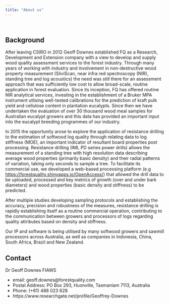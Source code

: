 ```yaml
---
title: "About us"
---
```


<br>

## Background

After leaving CSIRO in 2012 Geoff Downes established FQ as a Research, Development and Extension company with a view to develop and supply wood quality assessment services to the forest industry. Through many years of working with industry and involvement in non-destructive wood property measurement (SilviScan, near infra red spectroscopy (NIR), standing tree and log acoustics) the need was still there for an assessment approach that was sufficiently low cost to allow broad-scale, routine application in forest evaluation. Since its inception, FQ has offered routine NIR analytical services, investing in the establishment of a Bruker MPA instrument utlising well-tested calibrations for the prediction of kraft pulk yield and cellulose content in plantation eucalypts. Since then we have undertaken the evaluation of over 30 thousand wood meal samples for Australian eucalypt growers and this data has provided an important input into the eucalypt breeding programmes of our industry.

In 2015 the opportunity arose to explore the application of resistance drilling to the estimation of softwood log quality through relating data to log stiffness (MOE), an important indicator of resultant board properties post processing. Resistance drilling (IML PD series power drills) allows the measurement of a standing tree with high resolution data describing average wood properties (primarily basic density) and their radial patterns of variation, taking only seconds to sample a tree. To facilitate its commercial use, we developed a web-based processing platform (e.g <https://forestquality.shinyapps.io/OpenAccess/>) that allowed the drill data to be uploaded, processed and key metrics of growth (over and under bark diameters) and wood properties (basic density and stiffness) to be predicted.

After multiple studies developing sampling protocols and establishing the accuracy, precision and robustness of the measures, resistance drilling is rapidly establishing itself as a routine commercial operation, contributing to the communication between growers and processors of logs regarding quality attributes based on density and stiffness.

Our IP and software is being utilised by many softwood growers and sawmill processors across Australia, as well as companies in Indonesia, China, South Africa, Brazil and New Zealand.

## Contact

Dr Geoff Downes FIAWS

-   email: geoff.downes\@forestquality.com
-   Postal Address: PO Box 293, Huonville, Tasmaniam 7113, Australia
-   Phone: (+61) 488 023 628
-   https://www.researchgate.net/profile/Geoffrey-Downes
